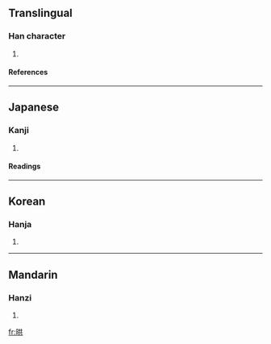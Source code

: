 ==Translingual==
===Han character===
{{Han char|rn=72|rad=日|as=06|sn=10|four=|canj=日廿金 (ATC), X日廿金 (XATC)}}
# {{defn|Han|sort=日06}}
====References====
{{Han ref|kx=0495.140|dkj=13913|dj=0860.190|hdz=21506.020|uh=664E|ud=26190}}
----
==Japanese==
===Kanji===
{{ja-kanji|grade=|rs=日06}}
# {{defn|Japanese}} 
====Readings====
{{ja-readings|on=[[こう]] (kō), [[く]] (ku)|kun=[[あけかかる]] (akekakaru)}}
----
==Korean==
===Hanja===
{{ko-hanja|hangeul=홍|eumhun=|rv=hong|mr=hong|y=hong}}
# {{defn|Korean}}
----
==Mandarin==
===Hanzi===
{{cmn-hanzi|pin=[[hǒng]] (hong3)|wg=hung<sup>3</sup>}}
# {{defn|Mandarin}}

[[fr:晎]]